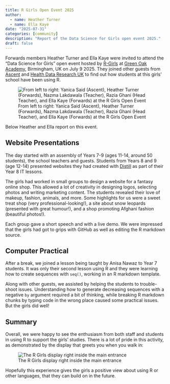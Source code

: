 ```yaml
---
title: R Girls Open Event 2025
author:
  - name: Heather Turner
  - name: Ella Kaye
date: "2025-07-31"
categories: [community]
description: "Report of the Data Science for Girls open event 2025."
draft: false
---
```


Forwards members Heather Turner and Ella Kaye were invited to attend the 
"Data Science for Girls" open event hosted by 
[R-Girls](https://greenoak.bham.sch.uk/r-girls-school-network/) at 
[Green Oak Academy](https://greenoak.bham.sch.uk/), Birmingham, UK on 
July 9 2025. They joined other guests from [Ascent](https://www.ascent.io/) 
and [Health Data Research UK](https://www.hdruk.ac.uk/about-us/) to 
find out how students at this girls' school have been using R.

![From left to right: Yanica Said (Ascent), Heather Turner (Forwards), Nazma Lakdawala (Teacher), Razia Ghani (Head Teacher), and Ella Kaye (Forwards) at the R Girls Open Event](group_photo.jpeg)

Below Heather and Ella report on this event.

## Website Presentations

The day started with an assembly of Years 7-9 (ages 11-14, around 50 students), 
the school teachers and guests. Students from Years 8 and 9 (age 12-14) 
presented websites they had created with 
[Distill](https://pkgs.rstudio.com/distill/) as part of their Year 8 IT 
lessons. 

The girls had worked in small groups to design a website for a fantasy 
online shop. This allowed a lot of creativity in designing logos, selecting 
photos and writing marketing content. The students revealed their love of 
makeup, fashion, animals, and more. Some highlights for us were a sweet treat 
shop (very professional-looking!), a site about snow leopards (presented with 
great humour!), and a shop promoting Afghani fashion (beautiful photos!).

Each group gave a short speech and with a live demo. We were impressed 
that the girls had got to grips with GitHub as well as editing the R markdown 
source.

## Computer Practical

After a break, we joined a lesson being taught by Anisa Nawaz to 
Year 7 students. It was only their second lesson using R and they were 
learning how to create sequences with `seq()`, working in an R markdown 
template.

Along with other guests, we assisted by helping the 
students to trouble-shoot issues. Understanding how to generate decreasing 
sequences with a negative `by` argument required a bit of thinking, while 
breaking R markdown chunks by typing code in the wrong place caused some 
practical issues. But the girls did well!

## Summary

Overall, we were happy to see the enthusiasm from both staff and students
in using R to support the girls' studies. There is a lot of pride in this 
activity, as demonstrated by the display that greets you when you walk in:

![The R Girls display right inside the main entrance](r_girls_display.jpeg){fig-alt="A noticeboard visible on the facing wall, looking through an open door. On the board, a display with a flowery border, titled 'R-Girls Schools Network', followed by the pink R Girls logo. The display has examples of code and graphs, plus large text boxes with information."}

Hopefully this experience gives the girls a positive view about using R or 
other languages, that they can build on in the future.